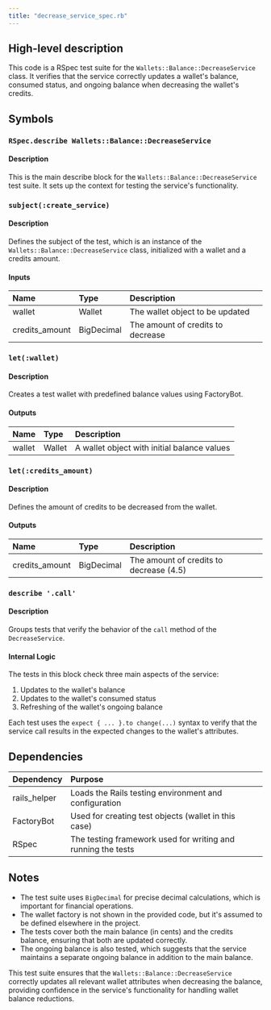 ```yaml
---
title: "decrease_service_spec.rb"
---
```


## High-level description
This code is a RSpec test suite for the `Wallets::Balance::DecreaseService` class. It verifies that the service correctly updates a wallet's balance, consumed status, and ongoing balance when decreasing the wallet's credits.

## Symbols

### `RSpec.describe Wallets::Balance::DecreaseService`
#### Description
This is the main describe block for the `Wallets::Balance::DecreaseService` test suite. It sets up the context for testing the service's functionality.

### `subject(:create_service)`
#### Description
Defines the subject of the test, which is an instance of the `Wallets::Balance::DecreaseService` class, initialized with a wallet and a credits amount.

#### Inputs
| Name | Type | Description |
|:-----|:-----|:------------|
| wallet | Wallet | The wallet object to be updated |
| credits_amount | BigDecimal | The amount of credits to decrease |

### `let(:wallet)`
#### Description
Creates a test wallet with predefined balance values using FactoryBot.

#### Outputs
| Name | Type | Description |
|:-----|:-----|:------------|
| wallet | Wallet | A wallet object with initial balance values |

### `let(:credits_amount)`
#### Description
Defines the amount of credits to be decreased from the wallet.

#### Outputs
| Name | Type | Description |
|:-----|:-----|:------------|
| credits_amount | BigDecimal | The amount of credits to decrease (4.5) |

### `describe '.call'`
#### Description
Groups tests that verify the behavior of the `call` method of the `DecreaseService`.

#### Internal Logic
The tests in this block check three main aspects of the service:
1. Updates to the wallet's balance
2. Updates to the wallet's consumed status
3. Refreshing of the wallet's ongoing balance

Each test uses the `expect { ... }.to change(...)` syntax to verify that the service call results in the expected changes to the wallet's attributes.

## Dependencies
| Dependency | Purpose |
|:-----------|:--------|
| rails_helper | Loads the Rails testing environment and configuration |
| FactoryBot | Used for creating test objects (wallet in this case) |
| RSpec | The testing framework used for writing and running the tests |

## Notes
- The test suite uses `BigDecimal` for precise decimal calculations, which is important for financial operations.
- The wallet factory is not shown in the provided code, but it's assumed to be defined elsewhere in the project.
- The tests cover both the main balance (in cents) and the credits balance, ensuring that both are updated correctly.
- The ongoing balance is also tested, which suggests that the service maintains a separate ongoing balance in addition to the main balance.

This test suite ensures that the `Wallets::Balance::DecreaseService` correctly updates all relevant wallet attributes when decreasing the balance, providing confidence in the service's functionality for handling wallet balance reductions.